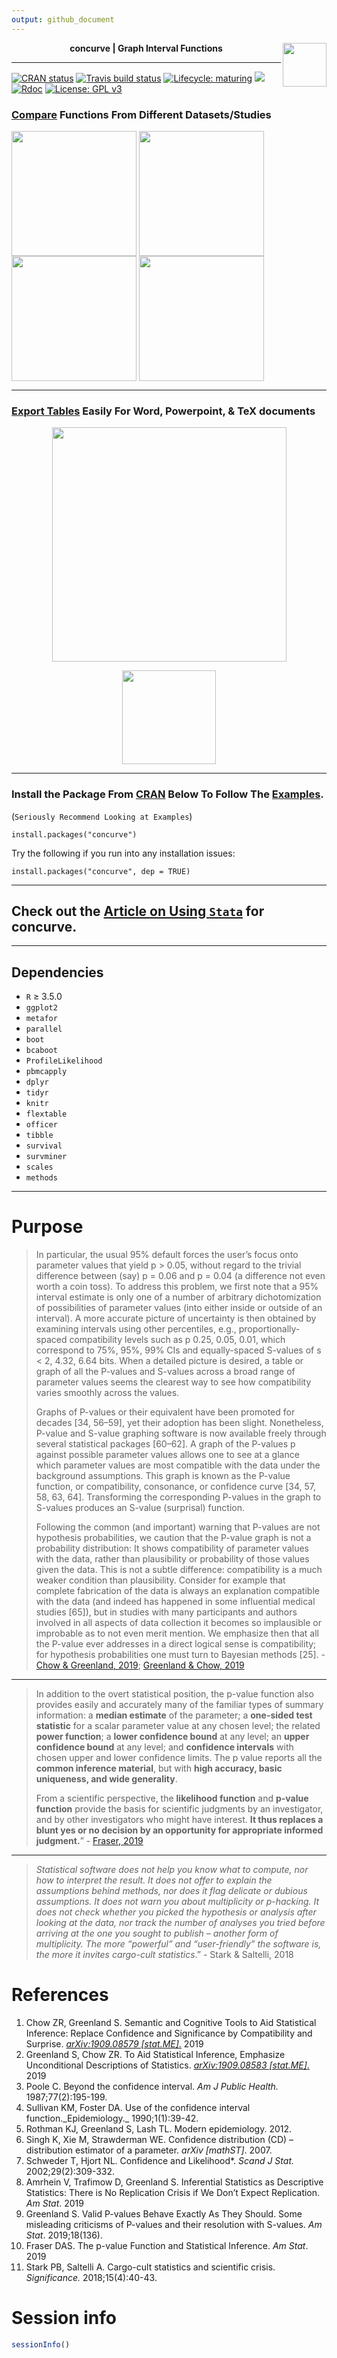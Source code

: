 ```yaml
---
output: github_document
---
```

<center>
<strong> concurve | Graph Interval Functions </strong> <img src="man/figures/logo.svg" align="right" width="70"/>
</center>

* * * 

<!-- badges: start -->
[![CRAN status](https://www.r-pkg.org/badges/version/concurve)](https://CRAN.R-project.org/package=concurve)
[![Travis build status](https://travis-ci.org/Zadchow/concurve.svg?branch=master)](https://travis-ci.org/Zadchow/concurve)
[![Lifecycle: maturing](https://img.shields.io/badge/lifecycle-maturing-blue.svg)](https://www.tidyverse.org/lifecycle/#maturing)
[![](https://cranlogs.r-pkg.org/badges/grand-total/concurve)](https://cran.r-project.org/package=concurve)
[![Rdoc](http://www.rdocumentation.org/badges/version/concurve)](http://www.rdocumentation.org/packages/concurve)
[![License: GPL v3](https://img.shields.io/badge/License-GPL%20v3-blue.svg)](https://www.gnu.org/licenses/gpl-3.0)
<!-- badges: end -->

### [Compare](https://data.lesslikely.com/concurve/reference/curve_compare.html) Functions From Different Datasets/Studies

<img src = "https://res.cloudinary.com/less-likely/image/upload/v1574598684/Site/cfunctions.png" align="center" width ="200">
<img src = "https://res.cloudinary.com/less-likely/image/upload/v1574598684/Site/sfunctions.png" align="center" width="200">
<img src = "https://res.cloudinary.com/less-likely/image/upload/v1574598684/Site/lfunctions.png" align="center" width ="200">
<img src = "https://res.cloudinary.com/less-likely/image/upload/v1574598684/Site/dfunctions.png" align="center" width="200">

* * *

### [Export Tables](https://data.lesslikely.com/concurve/reference/curve_table.html) Easily For Word, Powerpoint, & TeX documents
<center>
<img src = "https://res.cloudinary.com/less-likely/image/upload/v1574628079/Site/tables.png" align="center" width="375">

<img src = "https://res.cloudinary.com/less-likely/image/upload/v1575441662/Site/Logo2.jpg" align="center" width="150">
</center>

* * * 

### Install the Package From [CRAN](https://cran.r-project.org/package=concurve) Below To Follow The [Examples](https://data.lesslikely.com/concurve/articles/examples.html).
(`Seriously Recommend Looking at Examples`)

``` 
install.packages("concurve")
```

Try the following if you run into any installation issues:

```
install.packages("concurve", dep = TRUE)
```

* * * 

## Check out the [Article on Using `Stata`](https://data.lesslikely.com/concurve/articles/stata.html) for concurve.

* * * 

## Dependencies
* `R` ≥ 3.5.0
* `ggplot2`
* `metafor`
* `parallel`
* `boot`
* `bcaboot`
* `ProfileLikelihood`
* `pbmcapply`
* `dplyr`
* `tidyr`
* `knitr`
* `flextable`
* `officer`
* `tibble`
* `survival`
* `survminer`
* `scales`
* `methods`

* * * 

# Purpose

> In particular, the usual 95% default forces the user’s focus onto parameter values that yield p > 0.05, without regard to the trivial difference between (say) p = 0.06 and p = 0.04 (a difference not even worth a coin toss). To address this problem, we first note that a 95% interval estimate is only one of a number of arbitrary dichotomization of possibilities of parameter values (into either inside or outside of an interval). A more accurate picture of uncertainty is then obtained by examining intervals using other percentiles, e.g., proportionally-spaced compatibility levels such as p 0.25, 0.05, 0.01, which correspond to 75%, 95%, 99% CIs and equally-spaced S-values of s < 2, 4.32, 6.64 bits. When a detailed picture is desired, a table or graph of all the P-values and S-values across a broad range of parameter values seems the clearest way to see how compatibility
varies smoothly across the values.
> 
> Graphs of P-values or their equivalent have been promoted for decades [34, 56–59], yet their adoption has been slight. Nonetheless, P-value and S-value graphing software is now available freely through several statistical packages [60–62]. A graph of the P-values p against possible parameter values allows one to see at a glance which parameter values are most compatible with the data under the background assumptions. This graph is known as the P-value function, or compatibility, consonance, or confidence curve [34, 57, 58, 63, 64]. Transforming the corresponding P-values in the graph to S-values produces an S-value (surprisal) function.
> 
> Following the common (and important) warning that P-values are not hypothesis probabilities, we caution that the P-value graph is not a probability distribution: It shows compatibility of parameter values with the data, rather than plausibility or probability of those values given the data. This is not a subtle difference: compatibility is a much weaker condition than plausibility. Consider for example that complete fabrication of the data is always an explanation compatible with the data (and indeed has happened in some influential medical studies [65]), but in studies with many participants and authors involved in all aspects of data collection it becomes so implausible or improbable as to not even merit mention. We emphasize then that all the P-value ever addresses in a direct logical sense is compatibility; for hypothesis probabilities one must turn to Bayesian methods [25]. - [Chow & Greenland, 2019](https://arxiv.org/abs/1909.08579); [Greenland & Chow, 2019](https://arxiv.org/abs/1909.08583)

* * * 

> In addition to the overt statistical position, the p-value function also provides easily and accurately many of the familiar types of summary information: a **median estimate** of the parameter; a **one-sided test statistic** for a scalar parameter value at any chosen level; the related **power function**; a **lower confidence bound** at any level; an **upper confidence bound** at any level; and **confidence intervals** with chosen upper and lower confidence limits. The p value reports all the **common inference material**, but with **high accuracy, basic uniqueness, and wide generality**.
>
> From a scientific perspective, the **likelihood function** and **p-value function** provide the basis for scientific judgments by an investigator, and by other investigators who might have interest. **It thus replaces a blunt yes or no decision by an opportunity for appropriate informed judgment.**” - [Fraser, 2019](https://doi.org/10.1080/00031305.2018.1556735)

* * * 

> *Statistical software does not help you know what to compute, nor how to interpret the result. It does not offer to explain the assumptions behind methods, nor does it flag delicate or dubious assumptions. It does not warn you about multiplicity or p-hacking. It does not check whether you picked the hypothesis or analysis after looking at the data, nor track the number of analyses you tried before arriving at the one you sought to publish – another form of multiplicity. The more “powerful” and “user-friendly” the software is, the more it invites cargo-cult statistics*." - Stark & Saltelli, 2018

# References

1. Chow ZR, Greenland S. Semantic and Cognitive Tools to Aid Statistical Inference: Replace Confidence and Significance by Compatibility and Surprise. [_arXiv:1909.08579 [stat.ME]_.](https://arxiv.org/abs/1909.08579) 2019
2. Greenland S, Chow ZR. To Aid Statistical Inference, Emphasize Unconditional Descriptions of Statistics. [_arXiv:1909.08583 [stat.ME]_.](https://arxiv.org/abs/1909.08583) 2019
3. Poole C. Beyond the confidence interval. _Am J Public Health._ 1987;77(2):195-199. 
4. Sullivan KM, Foster DA. Use of the confidence interval function._Epidemiology._ 1990;1(1):39-42.
5. Rothman KJ, Greenland S, Lash TL. Modern epidemiology. 2012.
6. Singh K, Xie M, Strawderman WE. Confidence distribution (CD) -- distribution estimator of a parameter. _arXiv [mathST]_. 2007. 
7. Schweder T, Hjort NL. Confidence and Likelihood*. _Scand J Stat._ 2002;29(2):309-332. 
8. Amrhein V, Trafimow D, Greenland S. Inferential Statistics as Descriptive Statistics: There is No Replication Crisis if We Don't Expect Replication. _Am Stat_. 2019
9. Greenland S. Valid P-values Behave Exactly As They Should. Some misleading criticisms of P-values and their resolution with S-values. _Am Stat_. 2019;18(136).
10. Fraser DAS. The p-value Function and Statistical Inference. _Am Stat_. 2019
11. Stark PB, Saltelli A. Cargo-cult statistics and scientific crisis. _Significance._ 2018;15(4):40-43. 

# Session info

```r
sessionInfo()
```
